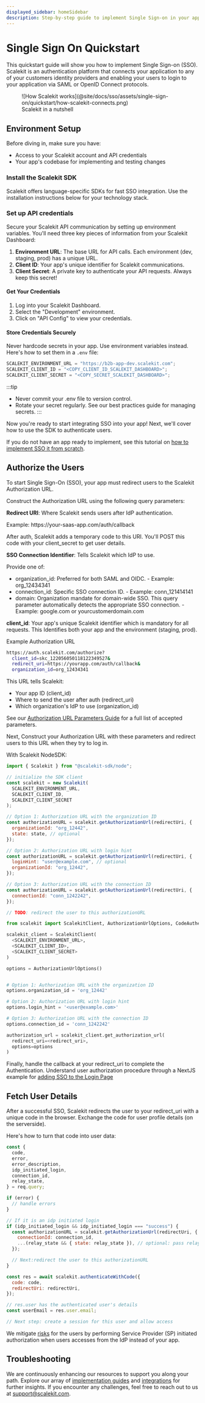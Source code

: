 ```yaml
---
displayed_sidebar: homeSidebar
description: Step-by-step guide to implement Single Sign-on in your application using Scalekit's APIs
---
```



# Single Sign On Quickstart

This quickstart guide will show you how to implement Single Sign-on (SSO). Scalekit is an authentication platform that connects your application to any of your customers identity providers and enabling your users to login to your application via SAML or OpenID Connect protocols.

<figure>
  ![How Scalekit
  works](@site/docs/sso/assets/single-sign-on/quickstart/how-scalekit-connects.png)
  <figcaption>Scalekit in a nutshell</figcaption>
</figure>

## Environment Setup

Before diving in, make sure you have:

- Access to your Scalekit account and API credentials
- Your app's codebase for implementing and testing changes

### Install the Scalekit SDK

Scalekit offers language-specific SDKs for fast SSO integration. Use the installation instructions below for your technology stack.
<InstallSDK />

### Set up API credentials

Secure your Scalekit API communication by setting up environment variables. You'll need three key pieces of information from your Scalekit Dashboard:

1. **Environment URL**: The base URL for API calls. Each environment (dev, staging, prod) has a unique URL.
2. **Client ID**: Your app's unique identifier for Scalekit communications.
3. **Client Secret**: A private key to authenticate your API requests. Always keep this secret!

#### Get Your Credentials

1. Log into your Scalekit Dashboard.
2. Select the "Development" environment.
3. Click on "API Config" to view your credentials.

#### Store Credentials Securely

Never hardcode secrets in your app. Use environment variables instead. Here's how to set them in a `.env` file:

```jsx title=".env"
SCALEKIT_ENVIRONMENT_URL = "https://b2b-app-dev.scalekit.com";
SCALEKIT_CLIENT_ID = "<COPY_CLIENT_ID_SCALEKIT_DASHBOARD>";
SCALEKIT_CLIENT_SECRET = "<COPY_SECRET_SCALEKIT_DASHBOARD>";
```

:::tip

- Never commit your <SimpleCode>.env </SimpleCode> file to version control.
- Rotate your <SimpleCode>secret </SimpleCode>regularly. See our best practices guide for managing secrets.
  :::

Now you're ready to start integrating SSO into your app! Next, we'll cover how to use the SDK to authenticate users.

If you do not have an app ready to implement, see this tutorial on [how to implement SSO it from scratch](/sso/guides/key-concepts/sso-overview).

## Authorize the Users

To start Single Sign-On (SSO), your app must redirect users to the Scalekit Authorization URL.

Construct the Authorization URL using the following query parameters:

**Redirect URI**: Where Scalekit sends users after IdP authentication.

Example: <SimpleCode>https:<nolink />//your-saas-app.com/auth/callback</SimpleCode>

After auth, Scalekit adds a temporary <SimpleCode>code</SimpleCode> to this URI. You'll <SimpleCode>POST</SimpleCode> this <SimpleCode>code</SimpleCode> with your <SimpleCode>client_secret</SimpleCode> to get user details.

**SSO Connection Identifier**: Tells Scalekit which IdP to use.

Provide one of:

- <SimpleCode>organization_id</SimpleCode>: Preferred for both SAML and OIDC. -
  Example: <SimpleCode>org_12434341</SimpleCode>
- <SimpleCode>connection_id</SimpleCode>: Specific SSO connection ID. - Example:
  <SimpleCode>conn_121414141</SimpleCode>
- <SimpleCode>domain</SimpleCode>: Organization mandate for domain-wide SSO.
  This query parameter automatically detects the appropriate SSO connection. -
  Example: <SimpleCode>google.com</SimpleCode> or <SimpleCode>yourcustomerdomain.com</SimpleCode>

<SimpleCode>**client_id**</SimpleCode>: Your app's unique Scalekit identifier
which is mandatory for all requests. This Identifies both your app and the
environment (staging, prod).

<p style={{ textDecoration: "underline" }}>Example Authorization URL</p>

```sh title="Authorization URL"
https://auth.scalekit.com/authorize?
  client_id=skc_122056050118122349527&
  redirect_uri=https://yourapp.com/auth/callback&
  organization_id=org_12434341
```

This URL tells Scalekit:

- Your app ID (<SimpleCode>client_id</SimpleCode>)
- Where to send the user after auth (<SimpleCode>redirect_uri</SimpleCode>)
- Which organization's IdP to use (<SimpleCode>organization_id</SimpleCode>)

See our [Authorization URL Parameters Guide](/sso/guides/key-concepts/authorization-url) for a full list of accepted parameters.

Next, Construct your Authorization URL with these parameters and redirect users to this URL when they try to log in.

With Scalekit NodeSDK:

<Tabs groupId="tech-stack" queryString>
<TabItem value="nodejs" label="Node.js">

```javascript showLineNumbers
import { Scalekit } from "@scalekit-sdk/node";

// initialize the SDK client
const scalekit = new Scalekit(
  SCALEKIT_ENVIRONMENT_URL,
  SCALEKIT_CLIENT_ID,
  SCALEKIT_CLIENT_SECRET
);

// Option 1: Authorization URL with the organization ID
const authorizationURL = scalekit.getAuthorizationUrl(redirectUri, {
  organizationId: "org_12442",
  state: state, // optional
});

// Option 2: Authorization URL with login hint
const authorizationURL = scalekit.getAuthorizationUrl(redirectUri, {
  loginHint: "user@example.com", // optional
  organizationId: "org_12442",
});

// Option 3: Authorization URL with the connection ID
const authorizationURL = scalekit.getAuthorizationUrl(redirectUri, {
  connectionId: "conn_1242242",
});

// TODO: redirect the user to this authorizationURL
```

</TabItem>
<TabItem value="py" label="Python">

```python showLineNumbers
from scalekit import ScalekitClient, AuthorizationUrlOptions, CodeAuthenticationOptions

scalekit_client = ScalekitClient(
  <SCALEKIT_ENVIRONMENT_URL>,
  <SCALEKIT_CLIENT_ID>,
  <SCALEKIT_CLIENT_SECRET>
)

options = AuthorizationUrlOptions()


# Option 1: Authorization URL with the organization ID
options.organization_id = 'org_12442'

# Option 2: Authorization URL with login hint
options.login_hint = '<user@example.com>'

# Option 3: Authorization URL with the connection ID
options.connection_id = 'conn_1242242'

authorization_url = scalekit_client.get_authorization_url(
  redirect_uri=<redirect_uri>,
  options=options
)
```

</TabItem>
</Tabs>

Finally, handle the callback at your <SimpleCode>redirect_uri</SimpleCode> to complete the Authentication. Understand user authorization procedure through a NextJS example for [adding SSO to the Login Page](/sso/guides/setup-sso/build-login-page)

## Fetch User Details

After a successful SSO, Scalekit redirects the user to your <SimpleCode>redirect_uri</SimpleCode> with a unique <SimpleCode>code</SimpleCode> in the browser. Exchange the <SimpleCode>code</SimpleCode> for user profile details (on the serverside).

Here's how to turn that <SimpleCode>code</SimpleCode> into user data:

<Tabs groupId="tech-stack" queryString>
<TabItem value="nodejs" label="Node.js">

```javascript showLineNumbers
const {
  code,
  error,
  error_description,
  idp_initiated_login,
  connection_id,
  relay_state,
} = req.query;

if (error) {
  // handle errors
}

// If it is an idp initiated login
if (idp_initiated_login && idp_initiated_login === "success") {
  const authorizationURL = scalekit.getAuthorizationUrl(redirectUri, {
    connectionId: connection_id,
    ...(relay_state && { state: relay_state }), // optional: pass relay state
  });

  // Next:redirect the user to this authorizationURL
}

const res = await scalekit.authenticateWithCode({
  code: code,
  redirectUri: redirectUri,
});

// res.user has the authenticated user's details
const userEmail = res.user.email;

// Next step: create a session for this user and allow access
```

</TabItem>
</Tabs>




We mitigate [risks](/sso/guides/setup-sso/implement-idp-initiated-sso) for the users by performing Service Provider (SP) initiated authorization when users accesses from the IdP instead of your app.

## Troubleshooting

We are continuously enhancing our resources to support you along your path. Explore our array of [implementation guides](/sso/guides) and [integrations](/sso/guides/integrations) for further insights. If you encounter any challenges, feel free to reach out to us at support@scalekit.com.
